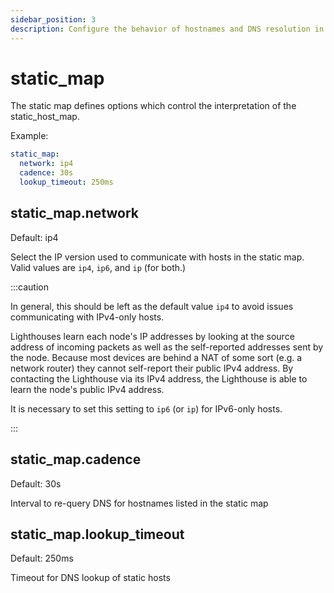 ```yaml
---
sidebar_position: 3
description: Configure the behavior of hostnames and DNS resolution in the static_host_map.
---
```



# static_map

The static map defines options which control the interpretation of the static_host_map.

Example:

```yml
static_map:
  network: ip4
  cadence: 30s
  lookup_timeout: 250ms
```

## static_map.network

<Pill className="mb-24">Default: ip4</Pill>

Select the IP version used to communicate with hosts in the static map. Valid values are  `ip4`, `ip6`, and `ip` (for both.)

:::caution

In general, this should be left as the default value `ip4` to avoid issues communicating with IPv4-only hosts.

Lighthouses learn each node's IP addresses by looking at the source address of incoming packets as well as the self-reported addresses sent by the node. Because most devices are behind a NAT of some sort (e.g. a network router) they cannot self-report their public IPv4 address. By contacting the Lighthouse via its IPv4 address, the Lighthouse is able to learn the node's public IPv4 address.

It is necessary to set this setting to `ip6` (or `ip`) for IPv6-only hosts.

:::

## static_map.cadence

<Pill className="mb-24">Default: 30s</Pill>

Interval to re-query DNS for hostnames listed in the static map

## static_map.lookup_timeout

<Pill className="mb-24">Default: 250ms</Pill>

Timeout for DNS lookup of static hosts
